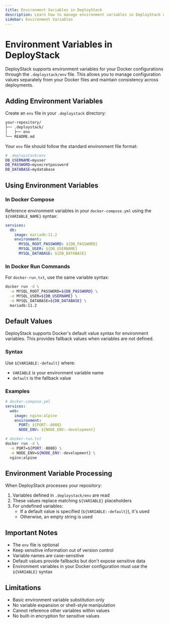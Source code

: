 ```yaml
---
title: Environment Variables in DeployStack
description: Learn how to manage environment variables in DeployStack using the .deploystack/env file. Support for Docker Compose, Docker run commands, and default values.
sidebar: Environment Variables
---
```


# Environment Variables in DeployStack

DeployStack supports environment variables for your Docker configurations through the `.deploystack/env` file. This allows you to manage configuration values separately from your Docker files and maintain consistency across deployments.

## Adding Environment Variables

Create an `env` file in your `.deploystack` directory:

```bash
your-repository/
├── .deploystack/
│   ├── env
└── README.md
```

Your `env` file should follow the standard environment file format:

```bash
# .deploystack/env
DB_USERNAME=myuser
DB_PASSWORD=mysecretpassword
DB_DATABASE=mydatabase
```

## Using Environment Variables

### In Docker Compose

Reference environment variables in your `docker-compose.yml` using the `${VARIABLE_NAME}` syntax:

```yaml
services:
  db:
    image: mariadb:11.2
    environment:
      MYSQL_ROOT_PASSWORD: ${DB_PASSWORD}
      MYSQL_USER: ${DB_USERNAME}
      MYSQL_DATABASE: ${DB_DATABASE}
```

### In Docker Run Commands

For `docker-run.txt`, use the same variable syntax:

```bash
docker run -d \
  -e MYSQL_ROOT_PASSWORD=${DB_PASSWORD} \
  -e MYSQL_USER=${DB_USERNAME} \
  -e MYSQL_DATABASE=${DB_DATABASE} \
  mariadb:11.2
```

## Default Values

DeployStack supports Docker's default value syntax for environment variables. This provides fallback values when variables are not defined.

### Syntax

Use `${VARIABLE:-default}` where:

- `VARIABLE` is your environment variable name
- `default` is the fallback value

### Examples

```yaml
# docker-compose.yml
services:
  web:
    image: nginx:alpine
    environment:
      PORT: ${PORT:-8080}
      NODE_ENV: ${NODE_ENV:-development}
```

```bash
# docker-run.txt
docker run -d \
  -e PORT=${PORT:-8080} \
  -e NODE_ENV=${NODE_ENV:-development} \
  nginx:alpine
```

## Environment Variable Processing

When DeployStack processes your repository:

1. Variables defined in `.deploystack/env` are read
2. These values replace matching `${VARIABLE}` placeholders
3. For undefined variables:
   - If a default value is specified (`${VARIABLE:-default}`), it's used
   - Otherwise, an empty string is used

## Important Notes

- The `env` file is optional
- Keep sensitive information out of version control
- Variable names are case-sensitive
- Default values provide fallbacks but don't expose sensitive data
- Environment variables in your Docker configuration must use the `${VARIABLE}` syntax

## Limitations

- Basic environment variable substitution only
- No variable expansion or shell-style manipulation
- Cannot reference other variables within values
- No built-in encryption for sensitive values
